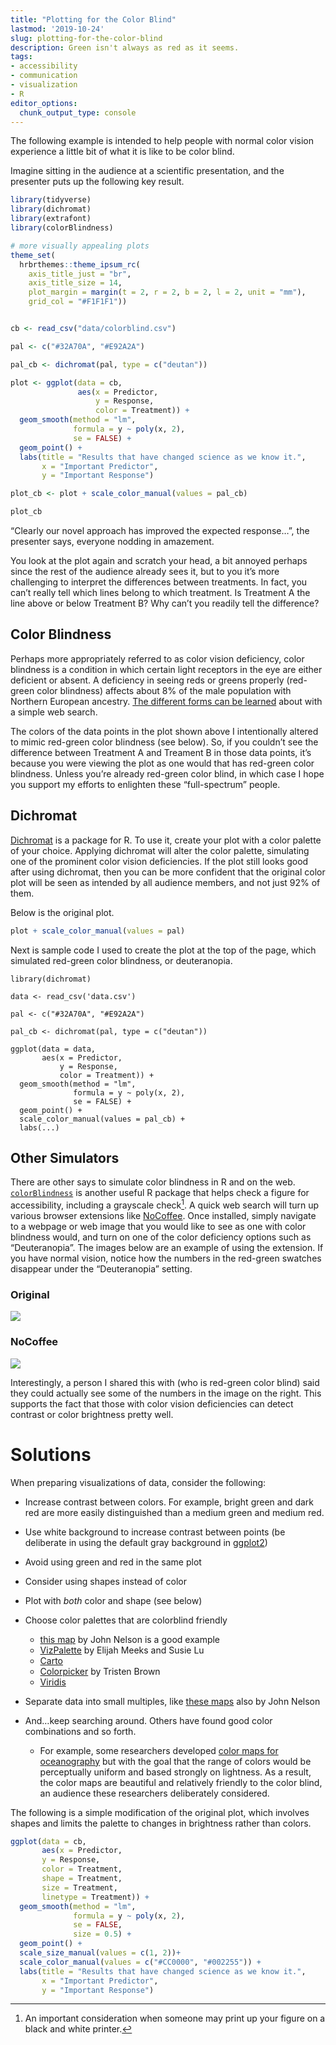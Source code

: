 ```yaml
---
title: "Plotting for the Color Blind"
lastmod: '2019-10-24'
slug: plotting-for-the-color-blind
description: Green isn't always as red as it seems.
tags:
- accessibility
- communication
- visualization
- R
editor_options:
  chunk_output_type: console
---
```


The following example is intended to help people with normal color vision experience a little bit of what it is like to be color blind.

Imagine sitting in the audience at a scientific presentation, and the presenter puts up the following key result.

```r
library(tidyverse)
library(dichromat)
library(extrafont)
library(colorBlindness)

# more visually appealing plots
theme_set(
  hrbrthemes::theme_ipsum_rc(
    axis_title_just = "br",
    axis_title_size = 14,
    plot_margin = margin(t = 2, r = 2, b = 2, l = 2, unit = "mm"),
    grid_col = "#F1F1F1"))


cb <- read_csv("data/colorblind.csv")

pal <- c("#32A70A", "#E92A2A")

pal_cb <- dichromat(pal, type = c("deutan"))

plot <- ggplot(data = cb,
               aes(x = Predictor,
                   y = Response,
                   color = Treatment)) +
  geom_smooth(method = "lm",
              formula = y ~ poly(x, 2),
              se = FALSE) +
  geom_point() +
  labs(title = "Results that have changed science as we know it.",
       x = "Important Predictor",
       y = "Important Response")

plot_cb <- plot + scale_color_manual(values = pal_cb)
```

```r
plot_cb
```

"Clearly our novel approach has improved the expected response...", the presenter says, everyone nodding in amazement.

You look at the plot again and scratch your head, a bit annoyed perhaps since the rest of the audience already sees it, but to you it's more challenging to interpret the differences between treatments. In fact, you can't really tell which lines belong to which treatment. Is Treatment A the line above or below Treatment B? Why can't you readily tell the difference?

## Color Blindness

Perhaps more appropriately referred to as color vision deficiency, color blindness is a condition in which certain light receptors in the eye are either deficient or absent. A deficiency in seeing reds or greens properly (red-green color blindness) affects about 8% of the male population with Northern European ancestry. [The different forms can be learned](https://nei.nih.gov/health/color_blindness/facts_about) about with a simple web search.

The colors of the data points in the plot shown above I intentionally altered to mimic red-green color blindness (see below). So, if you couldn't see the difference between Treatment A and Treament B in those data points, it's because you were viewing the plot as one would that has red-green color blindness. Unless you're already red-green color blind, in which case I hope you support my efforts to enlighten these "full-spectrum" people.

## Dichromat

[Dichromat](https://cran.r-project.org/web/packages/dichromat/index.html) is a package for R. To use it, create your plot with a color palette of your choice. Applying dichromat will alter the color palette, simulating one of the prominent color vision deficiencies. If the plot still looks good after using dichromat, then you can be more confident that the original color plot will be seen as intended by all audience members, and not just 92% of them.

Below is the original plot.

```r
plot + scale_color_manual(values = pal)
```

Next is sample code I used to create the plot at the top of the page, which simulated red-green color blindness, or deuteranopia.

    library(dichromat)

    data <- read_csv('data.csv')

    pal <- c("#32A70A", "#E92A2A")

    pal_cb <- dichromat(pal, type = c("deutan"))

    ggplot(data = data,
           aes(x = Predictor,
               y = Response,
               color = Treatment)) +
      geom_smooth(method = "lm",
                  formula = y ~ poly(x, 2),
                  se = FALSE) +
      geom_point() +
      scale_color_manual(values = pal_cb) +
      labs(...)

## Other Simulators

There are other says to simulate color blindness in R and on the web. [`colorBlindness`](https://cran.r-project.org/web/packages/colorBlindness/vignettes/colorBlindness.html) is another useful R package that helps check a figure for accessibility, including a grayscale check[^1]. A quick web search will turn up various browser extensions like [NoCoffee](https://chrome.google.com/webstore/detail/nocoffee/jjeeggmbnhckmgdhmgdckeigabjfbddl). Once installed, simply navigate to a webpage or web image that you would like to see as one with color blindness would, and turn on one of the color deficiency options such as "Deuteranopia". The images below are an example of using the extension. If you have normal vision, notice how the numbers in the red-green swatches disappear under the "Deuteranopia" setting.

[^1]: An important consideration when someone may print up your figure on a black and white printer.

### Original

![](/nocoffee1.jpg)

### NoCoffee

![](/nocoffee2.jpg)

Interestingly, a person I shared this with (who is red-green color blind) said they could actually see some of the numbers in the image on the right. This supports the fact that those with color vision deficiencies can detect contrast or color brightness pretty well.

# Solutions

When preparing visualizations of data, consider the following:

-   Increase contrast between colors. For example, bright green and dark red are more easily distinguished than a medium green and medium red.

-   Use white background to increase contrast between points (be deliberate in using the default gray background in [ggplot2](https://ggplot2.tidyverse.org/reference/))

-   Avoid using green and red in the same plot

-   Consider using shapes instead of color

-   Plot with *both* color and shape (see below)

-   Choose color palettes that are colorblind friendly

    -   [this map](https://adventuresinmapping.files.wordpress.com/2016/12/droughtinsoutheastusa.jpg) by John Nelson is a good example
    -   [VizPalette](https://projects.susielu.com/viz-palette) by Elijah Meeks and Susie Lu
    -   [Carto](https://carto.com/carto-colors/)
    -   [Colorpicker](http://tristen.ca/hcl-picker) by Tristen Brown
    -   [Viridis](https://cran.r-project.org/web/packages/viridis/vignettes/intro-to-viridis.html)

-   Separate data into small multiples, like [these maps](https://adventuresinmapping.files.wordpress.com/2017/01/fastfoodfrequency.jpg) also by John Nelson

-   And...keep searching around. Others have found good color combinations and so forth.

    -   For example, some researchers developed [color maps for oceanography](http://matplotlib.org/cmocean/) but with the goal that the range of colors would be perceptually uniform and based strongly on lightness. As a result, the color maps are beautiful and relatively friendly to the color blind, an audience these researchers deliberately considered.

The following is a simple modification of the original plot, which involves shapes and limits the palette to changes in brightness rather than colors.

```r
ggplot(data = cb,
       aes(x = Predictor,
       y = Response,
       color = Treatment,
       shape = Treatment,
       size = Treatment,
       linetype = Treatment)) +
  geom_smooth(method = "lm",
              formula = y ~ poly(x, 2),
              se = FALSE,
              size = 0.5) +
  geom_point() +
  scale_size_manual(values = c(1, 2))+
  scale_color_manual(values = c("#CC0000", "#002255")) +
  labs(title = "Results that have changed science as we know it.",
       x = "Important Predictor",
       y = "Important Response")
```
